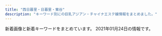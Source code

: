 ```yaml
---
title: "西日暮里・日暮里・鶯谷"
description: "キーワード別にの巨乳アジアン・チャイナエステ嬢情報をまとめました。"
---
```


新着画像と新着キーワードをまとめています。
2021年01月24日の情報です。

<DmmAffiliateIns />
<KeywordTable
  shops={
    [
    {
        "img_links": [
            "http://www.mac-riraku106.xyz/static/picture/top-img02.png",
            "http://www.mac-riraku106.xyz/static/picture/michi02.png",
            "http://www.mac-riraku106.xyz/static/picture/top-img03.png",
            "http://www.mac-riraku106.xyz/uploads/190723/21-1.jpg",
            "http://www.mac-riraku106.xyz/uploads/191128/1-19112Q31009521.jpg",
            "http://www.mac-riraku106.xyz/uploads/200501/1-200501145011C2.jpg",
            "http://www.mac-riraku106.xyz/static/picture/tel.png",
            "http://www.mac-riraku106.xyz/uploads/200608/1-20060Q02506204.jpg",
            "http://www.mac-riraku106.xyz/uploads/190926/1-1Z926131R6102.jpg",
            "http://www.mac-riraku106.xyz/uploads/200310/1-200310130925920.jpg",
            "http://www.mac-riraku106.xyz/uploads/200310/1-20031013091I08.jpg",
            "http://www.mac-riraku106.xyz/uploads/191008/1-19100Q5451M20.jpg",
            "http://www.mac-riraku106.xyz/uploads/190906/1-1ZZ6125225A4.jpg",
            "http://www.mac-riraku106.xyz/uploads/190723/34-1.jpg",
            "http://www.mac-riraku106.xyz/static/picture/1.jpg",
            "http://www.mac-riraku106.xyz/uploads/190723/1-2.jpg",
            "http://www.mac-riraku106.xyz/uploads/191106/1-191106092S0357.jpg",
            "http://www.mac-riraku106.xyz/uploads/200801/1-200P1110412514.jpg",
            "http://www.mac-riraku106.xyz/uploads/191209/1-191209123459153.jpg",
            "http://www.mac-riraku106.xyz/uploads/200325/1-2003251H340B9.jpg",
            "http://www.mac-riraku106.xyz/uploads/190723/10-1.jpg",
            "http://www.mac-riraku106.xyz/uploads/191128/1-19112Q3102OP.jpg",
            "http://www.mac-riraku106.xyz/uploads/200818/1-200QQ55415J4.jpg",
            "http://www.mac-riraku106.xyz/uploads/200501/1-200501125159161.jpg",
            "http://www.mac-riraku106.xyz/uploads/191008/1-19100Q5453V63.jpg",
            "http://www.mac-riraku106.xyz/static/picture/michi01.png",
            "http://www.mac-riraku106.xyz/static/picture/2.jpg",
            "http://www.mac-riraku106.xyz/uploads/200501/1-200501125251121.jpg",
            "http://www.mac-riraku106.xyz/uploads/191106/1-191106092T0531.jpg",
            "http://www.mac-riraku106.xyz/uploads/190826/1-1ZR6144611E0.jpg",
            "http://www.mac-riraku106.xyz/uploads/190723/1-1.jpg",
            "http://www.mac-riraku106.xyz/uploads/200801/1-200P1110A4M2.jpg",
            "http://www.mac-riraku106.xyz/uploads/200501/1-200501125300127.jpg",
            "http://www.mac-riraku106.xyz/static/picture/call.png",
            "http://www.mac-riraku106.xyz/uploads/200317/1-20031G4420c38.jpg",
            "http://www.mac-riraku106.xyz/uploads/191219/1-19121912423J29.jpg",
            "http://www.mac-riraku106.xyz/uploads/200310/1-200310130Z0421.jpg",
            "http://www.mac-riraku106.xyz/uploads/200608/1-20060Q0251EY.jpg",
            "http://www.mac-riraku106.xyz/static/picture/top-img01.png",
            "http://www.mac-riraku106.xyz/uploads/200325/1-2003251H312V4.jpg",
            "http://www.mac-riraku106.xyz/uploads/200818/1-200QQ554231G.jpg",
            "http://www.mac-riraku106.xyz/uploads/200317/1-20031G44235R7.jpg",
            "http://www.mac-riraku106.xyz/uploads/191106/1-191106092J62Y.jpg",
            "http://www.mac-riraku106.xyz/uploads/191209/1-191209122ZY50.jpg",
            "http://www.mac-riraku106.xyz/uploads/191219/1-191219124141563.jpg",
            "http://www.mac-riraku106.xyz/uploads/200801/1-200P1110631926.jpg",
            "http://www.mac-riraku106.xyz/uploads/190723/23-2.jpg",
            "http://www.mac-riraku106.xyz/uploads/190723/10-2.jpg",
            "http://www.mac-riraku106.xyz/uploads/200501/1-200501145002a7.jpg",
            "http://www.mac-riraku106.xyz/uploads/190723/30-1.jpg",
            "http://www.mac-riraku106.xyz/uploads/191128/1-19112Q3111UF.jpg",
            "http://www.mac-riraku106.xyz/uploads/200501/1-200501125150516.jpg",
            "http://www.mac-riraku106.xyz/uploads/200501/1-200501144951148.jpg",
            "http://www.mac-riraku106.xyz/uploads/190826/1-1ZR614462Qa.jpg",
            "http://www.mac-riraku106.xyz/uploads/200818/1-200QQ5535E92.jpg",
            "http://www.mac-riraku106.xyz/uploads/190906/1-1ZZ612503C39.jpg",
            "http://www.mac-riraku106.xyz/uploads/200317/1-20031G44220J0.jpg",
            "http://www.mac-riraku106.xyz/uploads/190926/1-1Z926131T2408.jpg",
            "http://www.mac-riraku106.xyz/static/picture/top-img09.png",
            "http://www.mac-riraku106.xyz/uploads/190723/25-1.jpg",
            "http://www.mac-riraku106.xyz/uploads/190723/33-1.jpg",
            "http://www.mac-riraku106.xyz/uploads/190723/23-3.jpg",
            "http://www.mac-riraku106.xyz/uploads/190723/23-1.jpg",
            "http://www.mac-riraku106.xyz/uploads/191209/1-1912091229204E.jpg"
        ],
        "keywords": {
            "86": 18,
            "94": 3,
            "F": 3,
            "E": 7,
            "D": 46,
            "85": 15,
            "C": 20
        },
        "url": "http://www.mac-riraku106.xyz/",
        "name": "\u306f\u305f\u3061",
        "station": "JR\u65e5\u66ae\u91cc\u99c5\u5357\u53e3"
    },
    {
        "keywords": {},
        "name": "\u672a\u6765",
        "url": "http://www.relax-mirai.info/",
        "img_links": [
            "http://www.relax-mirai.info/i/images/momo1.jpg",
            "http://www.relax-mirai.info/images/m04.jpg",
            "http://www.relax-mirai.info/images/qr.jpg",
            "http://www.relax-mirai.info/images/info02.jpg",
            "http://www.relax-mirai.info/images/info01.jpg",
            "http://www.relax-mirai.info/images/m02.jpg",
            "http://www.relax-mirai.info/images/m03.jpg",
            "http://www.relax-mirai.info/images/sayuri1.jpg",
            "http://www.relax-mirai.info/images/risa1.jpg",
            "http://www.relax-mirai.info/images/momo1.jpg",
            "http://www.relax-mirai.info/i/images/sayuri1.jpg",
            "http://www.relax-mirai.info/gals/risa1.jpg",
            "http://www.relax-mirai.info/gals/kaka1.jpg",
            "http://www.relax-mirai.info/i/120/sayuri1.jpg",
            "http://www.relax-mirai.info/gals/emi1.jpg",
            "http://www.relax-mirai.info/gals/aki1.jpg"
        ],
        "station": "\u65e5\u66ae\u91cc\u99c5\u6771\u53e3"
    },
    {
        "img_links": [
            "http://flowerscent.este.work/2/uploadimg/1600260826.jpg",
            "http://flowerscent.este.work/head_3_4691_1556258938113847.png",
            "http://flowerscent.este.work/2/uploadimg/1599833697.jpg",
            "http://flowerscent.este.work/head_2_4691_1553674270815382.png",
            "http://flowerscent.este.work/head_1_4691_1553674270167089.png"
        ],
        "keywords": {
            "87": 12,
            "D": 12,
            "E": 12,
            "83": 36,
            "86": 12,
            "C": 36
        },
        "name": "\u3075\u308f\u3075\u308f",
        "url": "http://flowerscent.este.work/",
        "station": "JR\u897f\u65e5\u66ae\u91cc\u99c5"
    },
    {
        "name": "\u307b\u307b\u3048\u307f",
        "keywords": {},
        "img_links": [
            "http://www.hohoemi.es-relax.info/images/r01.jpg",
            "http://www.hohoemi.es-relax.info/gals/egao1.jpg",
            "http://www.hohoemi.es-relax.info/i/room/r01.jpg",
            "http://www.hohoemi.es-relax.info/gals/yuri1.jpg",
            "http://www.hohoemi.es-relax.info/gals/yuyu1.jpg",
            "http://www.hohoemi.es-relax.info/gals/mimi1.jpg",
            "http://www.hohoemi.es-relax.info/images/162-1.jpg",
            "http://www.hohoemi.es-relax.info/images/img03.jpg",
            "http://www.hohoemi.es-relax.info/images/img02.jpg",
            "http://www.hohoemi.es-relax.info/i/room/r04.jpg",
            "http://www.hohoemi.es-relax.info/gals/mirai1.jpg",
            "http://www.hohoemi.es-relax.info/gals/rika1.jpg",
            "http://www.hohoemi.es-relax.info/images/img04.jpg",
            "http://www.hohoemi.es-relax.info/images/nanami1.jpg",
            "http://www.hohoemi.es-relax.info/gals/nanami1.jpg",
            "http://www.hohoemi.es-relax.info/images/r02.jpg",
            "http://www.hohoemi.es-relax.info/images/r03.jpg",
            "http://www.hohoemi.es-relax.info/i/room/r02.jpg",
            "http://www.hohoemi.es-relax.info/gals/karin1.jpg",
            "http://www.hohoemi.es-relax.info/images/newsbar.jpg",
            "http://www.hohoemi.es-relax.info/i/room/r03.jpg",
            "http://www.hohoemi.es-relax.info/gals/nana1.jpg",
            "http://www.hohoemi.es-relax.info/gals/monika1.jpg",
            "http://www.hohoemi.es-relax.info/images/r05.jpg",
            "http://www.hohoemi.es-relax.info/images/r04.jpg"
        ],
        "url": "http://www.hohoemi.es-relax.info/",
        "station": "JR\u897f\u65e5\u66ae\u91cc\u99c5"
    },
    {
        "img_links": [
            "http://lapis.tyo.cm/images/nbj1.jpg",
            "http://lapis.tyo.cm/images/nbj3.jpg",
            "http://lapis.tyo.cm/photos/sites/75/2021/01/2021010407562697.jpg",
            "http://lapis.tyo.cm/photos/sites/75/2021/01/2021010407562482.jpg",
            "http://lapis.tyo.cm/images/s_blog.jpg",
            "http://lapis.tyo.cm/images/top.png",
            "http://lapis.tyo.cm/images/pick_bj1.jpg",
            "http://lapis.tyo.cm/images/s_staff.jpg",
            "http://lapis.tyo.cm/photos/sites/75/2021/01/2021010407562324.jpg",
            "http://lapis.tyo.cm/images/pick_bj3.jpg",
            "http://lapis.tyo.cm/images/s_pick.jpg",
            "http://lapis.tyo.cm/images/s_face.jpg",
            "http://lapis.tyo.cm/images/s_link.jpg",
            "http://lapis.tyo.cm/images/new.jpg",
            "http://lapis.tyo.cm/images/mobile.jpg",
            "http://lapis.tyo.cm/photos/sites/75/2021/01/2021010407562290.jpg"
        ],
        "url": "http://lapis.tyo.cm/",
        "keywords": {
            "87": 4,
            "86": 8,
            "83": 4,
            "D": 16
        },
        "station": "JR\u9daf\u8c37\u99c5\u5317\u53e3",
        "name": "\u30e9\u30d4\u30b9"
    },
    {
        "keywords": {
            "C": 1,
            "85": 1,
            "87": 1,
            "D": 9,
            "E": 1,
            "84": 2,
            "86": 7
        },
        "img_links": [
            "http://chou.ies.bz/images/s_pick.png",
            "http://chou.ies.bz/photos/sites/85/2020/12/2020121802483415.jpg",
            "http://chou.ies.bz/images/n1.jpg",
            "http://chou.ies.bz/photos/sites/85/2019/06/2019062803491517.jpg",
            "http://chou.ies.bz/images/s_link.png",
            "http://chou.ies.bz/photos/sites/85/2020/10/2020100610383828.jpg",
            "http://chou.ies.bz/images/n3.png",
            "http://chou.ies.bz/images/mobile.png",
            "http://chou.ies.bz/images/s_staff.jpg",
            "http://chou.ies.bz/photos/sites/85/2020/12/2020120204150858.jpg",
            "http://chou.ies.bz/photos/sites/85/2020/10/2020100610370157.jpg",
            "http://chou.ies.bz/images/s3.png",
            "http://chou.ies.bz/photos/sites/85/2019/12/2019120602315853.jpg",
            "http://chou.ies.bz/photos/sites/85/2019/07/2019070106333414.jpg",
            "http://chou.ies.bz/photos/sites/85/2019/07/2019070106340260.jpg",
            "http://chou.ies.bz/photos/sites/85/2019/07/2019070106320474.jpg",
            "http://chou.ies.bz/images/top.png",
            "http://chou.ies.bz/photos/sites/85/2019/07/2019070509385227.jpg",
            "http://chou.ies.bz/images/s_news.png",
            "http://chou.ies.bz/photos/sites/85/2019/07/2019070106330942.jpg",
            "http://chou.ies.bz/photos/sites/85/2020/12/2020120204265615.jpg",
            "http://chou.ies.bz/images/s1.png"
        ],
        "url": "http://chou.ies.bz/",
        "station": "JR\u897f\u65e5\u66ae\u91cc\u99c5",
        "name": "\u706f\u308a\u5c4b"
    },
    {
        "img_links": [
            "http://www.ai-lian.work/images/sys1.jpg",
            "http://www.ai-lian.work/images/line.png",
            "http://www.ai-lian.work/images/staff_t.jpg",
            "http://www.ai-lian.work/images/news.jpg",
            "http://www.ai-lian.work/images/int1.jpg",
            "http://www.ai-lian.work/images/int2.jpg",
            "http://www.ai-lian.work/images/rec1.jpg",
            "http://www.ai-lian.work/images/interior_t.jpg",
            "http://www.ai-lian.work/images/3.jpg",
            "http://www.ai-lian.work/img/yui1.jpg",
            "http://www.ai-lian.work/img/saya1.jpg",
            "http://www.ai-lian.work/images/1.jpg",
            "http://www.ai-lian.work/images/2.jpg",
            "http://www.ai-lian.work/images/head.jpg",
            "http://www.ai-lian.work/images/tel.jpg",
            "http://www.ai-lian.work/images/ta.jpg",
            "http://www.ai-lian.work/img/aya1.jpg",
            "http://www.ai-lian.work/images/mobile.jpg"
        ],
        "name": "\u5fc3\u7f8e",
        "url": "http://www.ai-lian.work/",
        "station": "JR\u9daf\u8c37\u99c5\u5317\u53e3",
        "keywords": {}
    },
    {
        "name": "\u30df\u30a1\u30aa\u30df\u30a1\u30aa",
        "img_links": [
            "http://www.es-ms.work/images/rec1.jpg",
            "http://www.es-ms.work/staff/sayuri.jpg",
            "http://www.es-ms.work/images/staff_t.jpg",
            "http://www.es-ms.work/images/interior_t.jpg",
            "http://www.es-ms.work/images/sys.jpg",
            "http://www.es-ms.work/images/news.jpg",
            "http://www.es-ms.work/images/head.jpg",
            "http://www.es-ms.work/images/1.jpg",
            "http://www.es-ms.work/images/int2.jpg",
            "http://www.es-ms.work/images/tg.jpg",
            "http://www.es-ms.work/images/2.jpg",
            "http://www.es-ms.work/images/3.jpg",
            "http://www.es-ms.work/img/rina1.jpg",
            "http://www.es-ms.work/staff/rina.jpg",
            "http://www.es-ms.work/staff/kaya.jpg",
            "http://www.es-ms.work/images/ac1.jpg",
            "http://www.es-ms.work/images/rec2.jpg",
            "http://www.es-ms.work/images/s1.png",
            "http://www.es-ms.work/img/kaya1.jpg",
            "http://www.es-ms.work/images/int1.jpg",
            "http://www.es-ms.work/img/sayuri1.jpg"
        ],
        "keywords": {},
        "url": "http://www.es-ms.work/",
        "station": "JR\u9daf\u8c37\u99c5\u5317\u53e3"
    },
    {
        "img_links": [
            "http://www.night.ne.jp/tokyo/hayasi/img/qr_code.jpg",
            "http://www.night.ne.jp/nightnet/img/17.jpg",
            "http://www.night.ne.jp/tokyo/hayasi/img/view_2.jpg",
            "http://www.night.ne.jp/nightnet/img/9.jpg",
            "http://www.night.ne.jp/nightnet/img/5.jpg",
            "http://www.night.ne.jp/nightnet/img/2.jpg",
            "http://www.night.ne.jp/_format/P/img/index_enter_1.jpg",
            "http://www.night.ne.jp/nightnet/img/8.jpg",
            "http://www.night.ne.jp/tokyo/hayasi/img/index_top.jpg",
            "http://www.night.ne.jp/nightnet/img/15.jpg",
            "http://www.night.ne.jp/tokyo/hayasi/img/view_1.jpg",
            "http://www.night.ne.jp/nightnet/img/3.jpg",
            "http://www.night.ne.jp/_format/P/img/over_msg_02.jpg",
            "http://www.night.ne.jp/_format/P/img/over_msg_01.jpg",
            "http://www.night.ne.jp/nightnet/img/10.jpg",
            "http://www.night.ne.jp/nightnet/img/4.jpg",
            "http://www.night.ne.jp/nightnet/img/7.jpg",
            "http://www.night.ne.jp/nightnet/img/16.jpg",
            "http://www.night.ne.jp/tokyo/hayasi/img/view_5.jpg",
            "http://www.night.ne.jp/_format/P/img/whats_news.jpg",
            "http://www.night.ne.jp/tokyo/hayasi/img/index.jpg",
            "http://www.night.ne.jp/nightnet/img/1.jpg",
            "http://www.night.ne.jp/nightnet/img/11.jpg",
            "http://www.night.ne.jp/nightnet/img/14.jpg",
            "http://www.night.ne.jp/tokyo/hayasi/img_staff/g_7181.jpg",
            "http://www.night.ne.jp/tokyo/hayasi/img/view_4.jpg",
            "http://www.night.ne.jp/nightnet/img/12a.jpg",
            "http://www.night.ne.jp/nightnet/img/6.jpg",
            "http://www.night.ne.jp/tokyo/hayasi/img/index_view.jpg",
            "http://www.night.ne.jp/tokyo/hayasi/img/view_3.jpg",
            "http://www.night.ne.jp/nightnet/img/13.jpg",
            "http://www.night.ne.jp/tokyo/hayasi/img/view_6.jpg",
            "http://www.night.ne.jp/_format/W/img/whats_view.jpg"
        ],
        "keywords": {},
        "url": "http://www.night.ne.jp/tokyo/hayasi/",
        "name": "\u6797\u30de\u30c3\u30b5\u30fc\u30b8",
        "station": "JR\u65e5\u66ae\u91cc\u99c5"
    },
    {
        "name": "\u6e29\u99a8\u6e2f-\u304a\u3093\u304d\u3087\u3046\u3053\u3046-",
        "url": "http://onkyoukou.tyo.cm/",
        "img_links": [
            "http://onkyoukou.tyo.cm/images/s_news.jpg",
            "http://onkyoukou.tyo.cm/images/s_staff1.jpg",
            "http://onkyoukou.tyo.cm/images/top.png",
            "http://onkyoukou.tyo.cm/images/acc2.jpg",
            "http://onkyoukou.tyo.cm/photos/sites/88/2017/03/staff4.jpg",
            "http://onkyoukou.tyo.cm/images/face_bj3.jpg",
            "http://onkyoukou.tyo.cm/images/line.jpg",
            "http://onkyoukou.tyo.cm/photos/sites/88/2017/03/staff2.jpg",
            "http://onkyoukou.tyo.cm/images/acc1.jpg",
            "http://onkyoukou.tyo.cm/images/s_pick.jpg",
            "http://onkyoukou.tyo.cm/images/nbj1.jpg",
            "http://onkyoukou.tyo.cm/images/s_mobile.jpg",
            "http://onkyoukou.tyo.cm/images/n1.jpg",
            "http://onkyoukou.tyo.cm/images/face_bj.jpg",
            "http://onkyoukou.tyo.cm/images/n3.jpg",
            "http://onkyoukou.tyo.cm/photos/sites/88/2020/03/2020030111163079.jpg",
            "http://onkyoukou.tyo.cm/images/s_staff.jpg",
            "http://onkyoukou.tyo.cm/images/acc3.jpg",
            "http://onkyoukou.tyo.cm/images/nbj3.jpg",
            "http://onkyoukou.tyo.cm/photos/sites/88/2017/03/staff1.jpg",
            "http://onkyoukou.tyo.cm/images/s_face.jpg",
            "http://onkyoukou.tyo.cm/images/s_link.jpg",
            "http://onkyoukou.tyo.cm/images/mobile.jpg"
        ],
        "keywords": {
            "88": 6,
            "C": 13,
            "87": 3,
            "86": 3
        },
        "station": "JR\u897f\u65e5\u66ae\u91cc\u99c5"
    },
    {
        "station": "JR\u65e5\u66ae\u91cc\u99c5\u6771\u53e3",
        "keywords": {},
        "name": "\u307f\u306a\u307f",
        "url": "http://es-minami.com/",
        "img_links": [
            "http://es-minami.com/images/mobole.png",
            "http://www.es-minami.com/img/nana1.jpg",
            "http://es-minami.com/img/sayuri2.jpg",
            "http://www.es-minami.com/images/sayuri1.jpg",
            "http://www.es-minami.com/gals/rika1.jpg",
            "http://www.es-minami.com/img/sayuri1.jpg",
            "http://es-minami.com/gals/mika2.jpg",
            "http://es-minami.com/images/sayuri2.jpg",
            "http://www.es-minami.com/gals/sayuri2.jpg",
            "http://www.es-minami.com/gals/mika1.jpg",
            "http://es-minami.com/images/riri1.jpg",
            "http://es-minami.com/img/riri1.jpg",
            "http://es-minami.com/images/news.png",
            "http://es-minami.com/gals/sakura1.jpg",
            "http://www.es-minami.com/img/mika2.jpg",
            "http://es-minami.com/gals/sayuri1.jpg",
            "http://es-minami.com/images/pick_staff6.jpg",
            "http://www.es-minami.com/images/mobole.png",
            "http://es-minami.com/images/staff-bar.png",
            "http://www.es-minami.com/images/nana1.jpg",
            "http://es-minami.com/img/nana1.jpg",
            "http://es-minami.com/images/sayuri1.jpg",
            "http://es-minami.com/img/mika2.jpg",
            "http://www.es-minami.com/img/yuki1.jpg",
            "http://www.es-minami.com/images/sayuri2.jpg",
            "http://www.es-minami.com/images/pick_staff6.jpg",
            "http://www.es-minami.com/images/yuki1.jpg",
            "http://es-minami.com/gals/nana1.jpg",
            "http://www.es-minami.com/img/sayuri2.jpg",
            "http://www.es-minami.com/img/riri1.jpg",
            "http://es-minami.com/images/rika1.jpg",
            "http://www.es-minami.com/images/rika1.jpg",
            "http://www.es-minami.com/gals/nana1.jpg",
            "http://www.es-minami.com/images/news.png",
            "http://www.es-minami.com/images/mika2.jpg",
            "http://es-minami.com/images/mika2.jpg",
            "http://www.es-minami.com/gals/mika2.jpg",
            "http://es-minami.com/img/sayuri1.jpg",
            "http://es-minami.com/gals/sayuri2.jpg",
            "http://www.es-minami.com/images/staff-bar.png",
            "http://www.es-minami.com/gals/riri1.jpg",
            "http://es-minami.com/gals/riri1.jpg",
            "http://es-minami.com/images/yuki1.jpg",
            "http://www.es-minami.com/gals/sakura1.jpg",
            "http://es-minami.com/gals/yuki1.jpg",
            "http://es-minami.com/img/yuki1.jpg",
            "http://www.es-minami.com/gals/sayuri1.jpg",
            "http://es-minami.com/images/nana1.jpg",
            "http://es-minami.com/img/mika1.jpg",
            "http://www.es-minami.com/gals/yuki1.jpg",
            "http://es-minami.com/gals/rika1.jpg",
            "http://www.es-minami.com/images/mika1.jpg",
            "http://www.es-minami.com/img/mika1.jpg",
            "http://es-minami.com/gals/mika1.jpg",
            "http://es-minami.com/images/mika1.jpg",
            "http://www.es-minami.com/images/riri1.jpg"
        ]
    },
    {
        "keywords": {},
        "img_links": [
            "http://yonze.m-relax.net/images/bar-photo.png",
            "http://yonze.m-relax.net/images/bar-cam.png",
            "http://yonze.m-relax.net/images/bar-greeting.png",
            "http://yonze.m-relax.net/images/pic-imihi2.jpg",
            "http://yonze.m-relax.net/pic/pic2.jpg",
            "http://yonze.m-relax.net/images/b-tel2.png",
            "http://yonze.m-relax.net/pic/pic1.jpg",
            "http://yonze.m-relax.net/images/cam20201201.png",
            "http://yonze.m-relax.net/pic/pic3.jpg",
            "http://yonze.m-relax.net/images/bar-midasi1.png",
            "http://yonze.m-relax.net/images/cam.png"
        ],
        "name": "\u30e8\u30f3\u30bc",
        "url": "http://yonze.m-relax.net/",
        "station": "JR\u65e5\u66ae\u91cc\u99c5\u6771\u53e3"
    },
    {
        "name": "\u6843",
        "url": "http://momo.tyo.cm/",
        "keywords": {
            "86": 15,
            "85": 5,
            "D": 20
        },
        "station": "JR\u65e5\u66ae\u91cc\u99c5\u5357\u53e3",
        "img_links": [
            "http://momo.tyo.cm/images/bg_pick.png",
            "http://momo.tyo.cm/images/border01.png",
            "http://momo.tyo.cm/images/news.png",
            "http://momo.tyo.cm/photos/sites/53/2020/08/2020083106342164.jpg",
            "http://momo.tyo.cm/images/tit_com03.png",
            "http://momo.tyo.cm/images/nav_link06.png",
            "http://momo.tyo.cm/images/tit_com01.png",
            "http://momo.tyo.cm/images/tit_com05.png",
            "http://momo.tyo.cm/images/tit_com04.png",
            "http://momo.tyo.cm/images/nav_link04.png",
            "http://momo.tyo.cm/images/nav_link05.png",
            "http://momo.tyo.cm/images/tit02.png",
            "http://momo.tyo.cm/images/tit_com.png",
            "http://momo.tyo.cm/images/tit03.png",
            "http://momo.tyo.cm/photos/sites/53/2020/12/2020120110412383.jpg",
            "http://momo.tyo.cm/photos/sites/53/2020/12/202012011041246.jpg",
            "http://momo.tyo.cm/images/nav_link01.png",
            "http://momo.tyo.cm/images/tit_com02.png",
            "http://momo.tyo.cm/images/top_slider02.jpg",
            "http://momo.tyo.cm/images/tit_staff.png",
            "http://momo.tyo.cm/images/nav_link02.png",
            "http://momo.tyo.cm/images/tit04.png",
            "http://momo.tyo.cm/images/tit05.png",
            "http://momo.tyo.cm/images/border02.png",
            "http://momo.tyo.cm/images/tit01.png",
            "http://momo.tyo.cm/images/nav_link03.png",
            "http://momo.tyo.cm/images/pagetop.png",
            "http://momo.tyo.cm/images/tit_link01.png",
            "http://momo.tyo.cm/photos/sites/53/2020/08/2020083106342133.jpg",
            "http://momo.tyo.cm/images/top_slider01.jpg"
        ]
    },
    {
        "img_links": [
            "https://www.sofia-est.com/img/girl/thumb/s89_2.jpg",
            "https://www.sofia-est.com/img/girl/main/s97_1.jpg",
            "https://www.sofia-est.com/img/material/movie_left_yaji.png",
            "https://www.sofia-est.com/img/material/iph.png",
            "https://www.sofia-est.com/img/girl/mobilepickup/mobilepickup20200302124127.jpg",
            "https://www.sofia-est.com/img/material/movie20141210.jpg",
            "https://www.sofia-est.com/img/material/gm4_rollout.png",
            "https://www.sofia-est.com/img/girl/main/s100_1.jpg",
            "https://www.sofia-est.com/img/girl/pickup/pickup20191220093623.jpg",
            "https://www.sofia-est.com/img/material/photo7.jpg",
            "https://www.sofia-est.com/img/material/noimg_b.jpg",
            "https://www.sofia-est.com/img/girl/main/s57_1.jpg",
            "https://www.sofia-est.com/img/banner/koko_120x60.png",
            "https://www.sofia-est.com/img/girl/list/s84_list.jpg",
            "https://www.sofia-est.com/img/material/movieicon.png",
            "https://www.sofia-est.com/img/girl/thumb/s92_2.jpg",
            "https://www.sofia-est.com/img/girl/list/s89_list.jpg",
            "https://www.sofia-est.com/img/material/photo3.jpg",
            "https://www.sofia-est.com/img/material/top_pickup.png",
            "https://www.sofia-est.com/img/girl/list/s92_list.jpg",
            "https://www.sofia-est.com/img/girl/list/s81_list.jpg",
            "https://www.sofia-est.com/img/girl/main/s81_1.jpg",
            "https://www.sofia-est.com/img/material/page2_subt1.png",
            "https://www.sofia-est.com/img/girl/list/s99_list.jpg",
            "https://www.sofia-est.com/img/girl/thumb/s85_2.jpg",
            "https://www.sofia-est.com/img/girl/thumb/s92_1.jpg",
            "https://www.sofia-est.com/img/girl/list/s56_list.jpg",
            "https://www.sofia-est.com/img/material/top_movie.png",
            "https://www.sofia-est.com/img/girl/thumb/s57_3.jpg",
            "https://www.sofia-est.com/img/material/mob_t2.jpg",
            "https://www.sofia-est.com/img/girl/thumb/s81_3.jpg",
            "https://www.sofia-est.com/img/girl/thumb/s85_1.jpg",
            "https://www.sofia-est.com/img/material/top_kodawari.png",
            "https://www.sofia-est.com/img/girl/list/s55_list.jpg",
            "https://www.sofia-est.com/img/top/topslide20150918.jpg",
            "https://www.sofia-est.com/img/top/topslide20141211.jpg",
            "https://www.sofia-est.com/img/material/coursepoint_rev2.png",
            "https://www.sofia-est.com/img/material/photo5.jpg",
            "https://www.sofia-est.com/img/material/noimg_m.jpg",
            "https://www.sofia-est.com/img/girl/thumb/s57_2.jpg",
            "https://www.sofia-est.com/img/girl/thumb/s81_5.jpg",
            "https://www.sofia-est.com/img/girl/thumb/s99_1.jpg",
            "https://www.sofia-est.com/img/material/phototxt.jpg",
            "https://www.sofia-est.com/img/girl/list/s100_list.jpg",
            "https://www.sofia-est.com/img/material/course_tanta1.png",
            "https://www.sofia-est.com/img/top/topslide20141210.jpg",
            "https://www.sofia-est.com/img/material/photo8.jpg",
            "https://www.sofia-est.com/img/material/top_about.png",
            "https://www.sofia-est.com/img/girl/thumb/s56_2.jpg",
            "https://www.sofia-est.com/img/material/photo2.jpg",
            "https://www.sofia-est.com/img/girl/list/s97_list.jpg",
            "https://www.sofia-est.com/img/material/page7_subt1.png",
            "https://www.sofia-est.com/img/material/page3_subt1.png",
            "https://www.sofia-est.com/img/material/gm6_rollout.png",
            "https://www.sofia-est.com/img/material/mob_t4.jpg",
            "https://www.sofia-est.com/img/material/yakusoku.png",
            "https://www.sofia-est.com/img/material/page6_subt3.png",
            "https://www.sofia-est.com/img/material/gm3_rollout.png",
            "https://www.sofia-est.com/img/material/top_newface.png",
            "https://www.sofia-est.com/img/girl/pickup/pickup20180411052859.jpg",
            "https://www.sofia-est.com/img/material/page6_subt2.png",
            "https://www.sofia-est.com/img/material/mob_t3.jpg",
            "https://www.sofia-est.com/img/girl/thumb/s57_4.jpg",
            "https://www.sofia-est.com/img/girl/thumb/s94_1.jpg",
            "https://www.sofia-est.com/img/material/movie_right_yaji.png",
            "https://www.sofia-est.com/img/girl/main/s85_1.jpg",
            "https://www.sofia-est.com/img/material/hosi5.png",
            "https://www.sofia-est.com/img/girl/thumb/s55_1.jpg",
            "https://www.sofia-est.com/img/material/mob_t5.jpg",
            "https://www.sofia-est.com/img/girl/thumb/s97_2.jpg",
            "https://www.sofia-est.com/img/girl/main/s99_1.jpg",
            "https://www.sofia-est.com/img/girl/thumb/s97_1.jpg",
            "https://www.sofia-est.com/img/girl/thumb/s55_3.jpg",
            "https://www.sofia-est.com/img/material/photo6.jpg",
            "https://www.sofia-est.com/img/material/page4_subt1.png",
            "https://www.sofia-est.com/img/girl/thumb/s100_2.jpg",
            "https://www.sofia-est.com/img/girl/list/s111_list.jpg",
            "https://www.sofia-est.com/img/material/page5_subt2.png",
            "https://www.sofia-est.com/img/material/noimg_thumb.jpg",
            "https://www.sofia-est.com/img/material/top_infomation.png",
            "https://www.sofia-est.com/img/girl/thumb/s56_1.jpg",
            "https://www.sofia-est.com/img/girl/thumb/s55_2.jpg",
            "https://www.sofia-est.com/img/girl/thumb/s89_1.jpg",
            "https://www.sofia-est.com/img/material/top_news.png",
            "https://www.sofia-est.com/img/material/photo4.jpg",
            "https://www.sofia-est.com/img/girl/pickup/pickup20191220093702.jpg",
            "https://www.sofia-est.com/img/material/gm5_rollout.png",
            "https://www.sofia-est.com/img/what/coupon202009.png",
            "https://www.sofia-est.com/img/girl/main/s111_1.jpg",
            "https://www.sofia-est.com/img/girl/list/s94_list.jpg",
            "https://www.sofia-est.com/img/girl/pickup/pickup20200111122329.jpg",
            "https://www.sofia-est.com/img/girl/thumb/s100_1.jpg",
            "https://www.sofia-est.com/img/girl/thumb/s57_1.jpg",
            "https://www.sofia-est.com/img/material/page8_subt1.png",
            "https://www.sofia-est.com/img/girl/main/s92_1.jpg",
            "https://www.sofia-est.com/img/girl/thumb/s99_2.jpg",
            "https://www.sofia-est.com/img/girl/thumb/s81_4.jpg",
            "https://www.sofia-est.com/img/girl/thumb/s81_2.jpg",
            "https://www.sofia-est.com/img/material/top_twitter.png",
            "https://www.sofia-est.com/img/material/page3_1_subt1.png",
            "https://www.sofia-est.com/img/material/top_kodawariimg1.jpg",
            "https://www.sofia-est.com/img/material/page6_subt1.png",
            "https://www.sofia-est.com/img/girl/thumb/s84_1.jpg",
            "https://www.sofia-est.com/img/material/gm2_rollout.png",
            "https://www.sofia-est.com/img/girl/main/s55_1.jpg",
            "https://www.sofia-est.com/img/material/page5_subt1.png",
            "https://www.sofia-est.com/img/material/mobileqr.png",
            "https://www.sofia-est.com/img/girl/list/s57_list.jpg",
            "https://www.sofia-est.com/img/material/photobig.jpg",
            "https://www.sofia-est.com/img/material/top_camp.png",
            "https://www.sofia-est.com/img/material/page3_1_subt2.png",
            "https://www.sofia-est.com/img/girl/main/s89_1.jpg",
            "https://www.sofia-est.com/img/girl/list/s85_list.jpg",
            "https://www.sofia-est.com/img/girl/main/s56_1.jpg",
            "https://www.sofia-est.com/img/girl/thumb/s81_1.jpg",
            "https://www.sofia-est.com/img/material/page4_subt2.png",
            "https://www.sofia-est.com/img/material/page8_subt2.png",
            "https://www.sofia-est.com/img/girl/pickup/pickup20190509222453.jpg",
            "https://www.sofia-est.com/img/material/mob_t1.jpg",
            "https://www.sofia-est.com/img/material/gm1_rollout.png",
            "https://www.sofia-est.com/img/material/pagetop_rollout.png",
            "https://www.sofia-est.com/img/material/sd_rt_btn.png",
            "https://www.sofia-est.com/img/material/course_tanta2.png",
            "https://www.sofia-est.com/img/girl/thumb/s111_2.jpg",
            "https://www.sofia-est.com/img/material/photo1.jpg",
            "https://www.sofia-est.com/img/material/doublecourse_rev1.png",
            "https://www.sofia-est.com/img/girl/thumb/s85_3.jpg",
            "https://www.sofia-est.com/img/girl/thumb/s111_1.jpg",
            "https://www.sofia-est.com/img/material/courseoption_rev1.png",
            "https://www.sofia-est.com/img/material/mob_youtube.png"
        ],
        "station": "JR\u65e5\u66ae\u91cc\u99c5\u5357\u53e3",
        "url": "https://www.sofia-est.com/",
        "keywords": {
            "E": 2,
            "\u30bb\u30af\u30b7\u30fc": 29,
            "G": 2
        },
        "name": "\u30bd\u30d5\u30a3\u30a2"
    },
    {
        "keywords": {
            "85": 12,
            "D": 20,
            "C": 14,
            "87": 8,
            "E": 4,
            "86": 4
        },
        "name": "\u3082\u307f\u306e\u6728",
        "url": "https://mominoki.tyo.ac/",
        "station": "\u753a\u5c4b\u99c51\u756a\u51fa\u53e3",
        "img_links": [
            "https://mominoki.tyo.ac/images/themes/pink/s_link.png",
            "https://mominoki.tyo.ac/images/room4.jpg",
            "https://mominoki.tyo.ac/images/themes/pink/s_staff.png",
            "https://mominoki.tyo.ac/images/themes/pink/line.png",
            "https://mominoki.tyo.ac/images/room3.jpg",
            "https://mominoki.tyo.ac/photos/sites/41/2020/09/2020092804344656.jpg",
            "https://mominoki.tyo.ac/photos/sites/41/2020/09/2020092804344750.jpg",
            "https://mominoki.tyo.ac/images/themes/pink/s_newface.png",
            "https://mominoki.tyo.ac/images/themes/pink/no1.png",
            "https://mominoki.tyo.ac/images/themes/pink/s_ranking.png",
            "https://mominoki.tyo.ac/images/themes/pink/s_news.png",
            "https://mominoki.tyo.ac/photos/sites/41/2020/09/2020092801595154.jpg",
            "https://mominoki.tyo.ac/photos/sites/41/2020/09/2020092804344859.jpg",
            "https://mominoki.tyo.ac/photos/sites/41/2020/09/2020092810535583.jpg",
            "https://mominoki.tyo.ac/images/themes/pink/s_pickup.png",
            "https://mominoki.tyo.ac/images/room2.jpg",
            "https://mominoki.tyo.ac/images/themes/pink/mobile.jpg",
            "https://mominoki.tyo.ac/images/themes/pink/no2.png",
            "https://mominoki.tyo.ac/images/themes/pink/r3.jpg",
            "https://mominoki.tyo.ac/photos/sites/41/2020/11/2020111401222038.jpg",
            "https://mominoki.tyo.ac/images/room1.jpg"
        ]
    },
    {
        "name": "\u5065\u7f8e\u5802",
        "url": "http://es-rlx.com/",
        "station": "JR\u9daf\u8c37\u99c5\u5317\u53e3",
        "keywords": {
            "C": 21
        },
        "img_links": [
            "http://es-rlx.com/img/ttl_staff.png",
            "http://es-rlx.com/staff/anna/01mb.jpg",
            "http://es-rlx.com/staff/anna/01.jpg",
            "http://es-rlx.com/staff/rumi/01.jpg",
            "http://es-rlx.com/staff/minami/01.jpg",
            "http://es-rlx.com/staff/rumi/01mb.jpg",
            "http://es-rlx.com/img/access/kanban.png",
            "http://es-rlx.com/img/access/road01.jpg",
            "http://es-rlx.com/img/access/roaddm.png",
            "http://es-rlx.com/img/access/road03.jpg",
            "http://es-rlx.com/staff/sakura/01mb.jpg",
            "http://es-rlx.com/staff/minami/01mb.jpg",
            "http://es-rlx.com/staff/yuki/01mb.jpg",
            "http://es-rlx.com/staff/mai/01.jpg",
            "http://es-rlx.com/staff/yuki/01.jpg",
            "http://es-rlx.com/img/access/road02.jpg",
            "http://es-rlx.com/pic/top2.jpg",
            "http://es-rlx.com/img/ttl_tnew.png",
            "http://es-rlx.com/pic/top1.jpg",
            "http://es-rlx.com/img/ft_tel.png",
            "http://es-rlx.com/img/ttl_rec.png",
            "http://es-rlx.com/pic/head.png",
            "http://es-rlx.com/pic/top3.jpg",
            "http://es-rlx.com/img/access/road04.jpg",
            "http://es-rlx.com/staff/mai/01mb.jpg",
            "http://es-rlx.com/staff/sakura/01.jpg",
            "http://es-rlx.com/img/ttl_mobile.png",
            "http://es-rlx.com/img/youtube.jpg",
            "http://es-rlx.com/i/files/homeimg.jpg"
        ]
    },
    {
        "station": "JR\u65e5\u66ae\u91cc\u99c5\u6771\u53e3",
        "img_links": [
            "http://www.en-nippori.net/image/mainparts/images/navi01_02.jpg",
            "http://www.en-nippori.net/image/mainparts/images/navi01_07.jpg",
            "http://www.en-nippori.net/image/index/top.jpg",
            "http://www.en-nippori.net/image/mainparts/images/navi01_04.jpg",
            "http://www.en-nippori.net/image/mainparts/images/navi01_06.jpg",
            "http://www.en-nippori.net/image/therapist/03.jpg",
            "http://www.en-nippori.net/image/therapist/04.jpg",
            "http://www.en-nippori.net/image/mainparts/images/navi01_05.jpg",
            "http://www.en-nippori.net/image/mainparts/main.jpg",
            "http://www.en-nippori.net/image/therapist/01.jpg",
            "http://www.en-nippori.net/image/therapist/06.jpg",
            "http://www.en-nippori.net/image/mainparts/images/navi01_03.jpg",
            "http://www.en-nippori.net/image/therapist/02.jpg"
        ],
        "name": "\u7e01",
        "url": "http://www.en-nippori.net/",
        "keywords": {
            "C": 6
        }
    }
]
}
/>
<DmmAffiliateScript />
